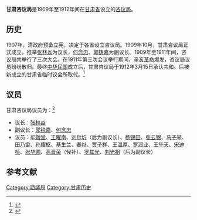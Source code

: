 '''甘肃咨议局'''是1909年至1912年间在[[甘肃省|甘肃省]]设立的[[咨议局|咨议局]]。

== 历史 ==
1907年，清政府预备立宪，决定于各省设立咨议局。1909年10月，甘肃咨议局正式成立，推举[[张林焱|张林焱]]为议长，[[何念忠|何念忠]]、[[郭铸嘉|郭铸嘉]]为副议长。1909年至1911年间，咨议局共举行了三次大会。在1911年第三次会议举行期间，[[辛亥革命|辛亥革命]]爆发，咨议局议员纷纷散归。最终[[中华民国|中华民国]]成立后，甘肃咨议局于1912年3月15日承认共和。后被新成立的甘肃省临时议会所取代。<ref>{{cite book|title=《甘肃通史. 明清卷》|author=武沐|publisher=甘肃人民出版社|year=2009|pages=422-424}}</ref>

== 议员 ==
甘肃咨议局议员为：<ref>{{cite book|title=《中国民主政治的困境 1909-1949晚清以来历届议会选举论述》|author=张朋园|publisher=上海三联书店|year=2013|chapter=附录一 咨议局及咨政院议员名录}}</ref>

* 议长：[[张林焱|张林焱]]
* 副议长：[[郭锐嘉|郭锐嘉]]、[[何念忠|何念忠]]
* 议员：[[牟黻堂|牟黻堂]]、[[王曜南|王曜南]]、[[刘尔圻|刘尔圻]]（后为副议长）、[[杨锡田|杨锡田]]、[[张云锦|张云锦]]、[[马子举|马子举]]、[[田乃畲|田乃畲]]、[[孙耀枢|孙耀枢]]、[[基生兰|基生兰]]、[[春祉|春祉]]、[[贾子祥|贾子祥]]、[[王温厚|王温厚]]、[[罗润业|罗润业]]、[[王午天|王午天]]、[[宋迪桢|宋迪桢]]、[[张华圃|张华圃]]、[[高晋荣|高晋荣]]（候补）、[[罗其光|罗其光]]、[[刘光祖|刘光祖]]（后为副议长）

== 参考文献 ==
{{reflist}}

{{資政院和諮議局}}

[[Category:諮議局|Category:諮議局]]
[[Category:甘肃历史|Category:甘肃历史]]